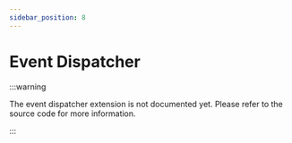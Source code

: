 ```yaml
---
sidebar_position: 8
---
```


# Event Dispatcher

:::warning

The event dispatcher extension is not documented yet. Please refer to the source code for more information.

:::

